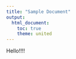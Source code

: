 ```yaml
---
title: "Sample Document"
output:
  html_document:
    toc: true
    theme: united
---
```


Hello!!!!
